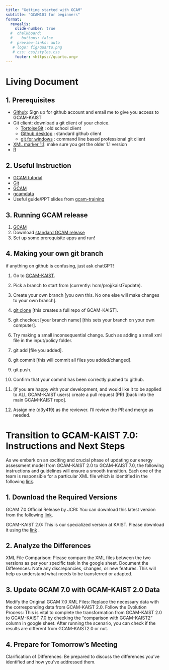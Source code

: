 ```yaml
---
title: "Getting started with GCAM"
subtitle: "GCAM101 for beginners"
format:
  revealjs: 
    slide-number: true
  #  chalkboard: 
  #    buttons: false
  #  preview-links: auto
   # logo: fig/quarto.png
   # css: css/styles.css
    footer: <https://quarto.org>
---
```


# Living Document

## 1. Prerequisites  
* [Github](https://github.com/GCAM-KAIST/gcam-core): Sign up for github account and email me to give you access to GCAM-KAIST
* Git client: download a git client of your choice.
  * [TortoiseGit](https://tortoisegit.org/) : old school client
  * [Github desktop](https://desktop.github.com/) : standard github client
  * [git for windows](https://gitforwindows.org/) : command line based professional git client
* [XML marker 1.1](https://symbolclick.com/xmlmarker_1_1_setup.exe): make sure you get the older 1.1 version
* [R](https://posit.co/download/rstudio-desktop/)

## 2. Useful Instruction
* [GCAM tutorial](https://jgcri.github.io/gcam_training/gcam.html)
* [Git](https://www.jrebel.com/blog/git-cheat-sheet)
* [GCAM](https://jgcri.github.io/gcam-doc/user-guide.html)
* [gcamdata](https://jgcri.github.io/gcamdata/articles/getting-started/getting-started.html)
* Useful guide/PPT slides from [gcam-training](https://github.com/JGCRI/gcam_training/tree/main/presentations) 

## 3. Running GCAM release
1. [GCAM](https://jgcri.github.io/gcam-doc/user-guide.html)
2. Download [standard GCAM release](https://github.com/JGCRI/gcam-core/releases/tag/gcam-v7.0)
3. Set up some prerequisite apps and run!

## 4. Making your own git branch
:::{.callout-note}
if anything on github is confusing, just ask chatGPT!
:::
1. Go to [GCAM-KAIST](https://github.com/GCAM-KAIST/gcam-core).

2. Pick a branch to start from (currently: hcm/proj/kaist7update).

3. Create your own branch [you own this. No one else will make changes to your own branch].

4. [git clone](https://github.com/GCAM-KAIST/gcam-core.git) [this creates a full repo of GCAM-KAIST].

5. git checkout [your branch name] [this sets your branch on your own computer].

6. Try making a small inconsequential change. Such as adding a small xml file in the input/policy folder.

7. git add [file you added].

8. git commit [this will commit all files you added/changed]. 

9. git push.

10. Confirm that your commit has been correctly pushed to github.

11.  (if you are happy with your development, and would like it to be applied to ALL GCAM-KAIST users) create a pull request (PR) [back into the main GCAM-KAIST repo].

12. Assign me (d3y419) as the reviewer. I’ll review the PR and merge as needed.

# Transition to GCAM-KAIST 7.0: Instructions and Next Steps

As we embark on an exciting and crucial phase of updating our energy assessment model from GCAM-KAIST 2.0 to GCAM-KAIST 7.0, the following instructions and guidelines will ensure a smooth transition. Each one of the team is responsible for a particular XML file which is identified in the following [link](gcam-kaist-upgrade7b.xlsx).


## 1. Download the Required Versions
GCAM 7.0 Official Release by JCRI: You can download this latest version from the following [link](https://github.com/JGCRI/gcam-core/releases/download/gcam-v7.0/gcam-v7.0-Windows-Release-Package.zip).


GCAM-KAIST 2.0: This is our specialized version at KAIST. Please download it using the [link](https://o365kaist-my.sharepoint.com/:f:/g/personal/ahmeds_office_kaist_ac_kr/EuCnuJZbojFLjz5o0q3dwaYBQ4QihxB_7z8umGiHIeos8A?e=jnZFqE) .

## 2. Analyze the Differences
XML File Comparison: Please compare the XML files between the two versions as per your specific task in the google sheet.
Document the Differences: Note any discrepancies, changes, or new features. This will help us understand what needs to be transferred or adapted.

## 3. Update GCAM 7.0 with GCAM-KAIST 2.0 Data
Modify the Original GCAM 7.0 XML Files: Replace the necessary data with the corresponding data from GCAM-KAIST 2.0.
Follow the Evolution Process: This is vital to complete the transformation from GCAM-KAIST 2.0 to GCAM-KAIST 7.0 by checking the "comparison with GCAM-KAIST2" column in google sheet. After running the scenario, you can check if the results are different from GCAM-KAIST2.0 or not.

## 4. Prepare for Tomorrow's Meeting
Clarification of Differences: Be prepared to discuss the differences you've identified and how you've addressed them.


